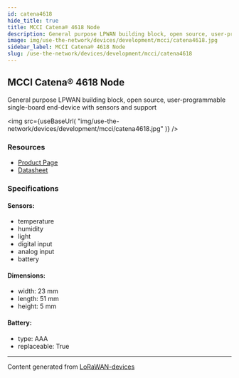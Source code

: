 ```yaml
---
id: catena4618
hide_title: true
title: MCCI Catena® 4618 Node
description: General purpose LPWAN building block, open source, user-programmable single-board end-device with sensors and support
image: img/use-the-network/devices/development/mcci/catena4618.jpg
sidebar_label: MCCI Catena® 4618 Node
slug: /use-the-network/devices/development/mcci/catena4618
---
```



## MCCI Catena® 4618 Node

General purpose LPWAN building block, open source, user-programmable single-board end-device with sensors and support

<img
src={useBaseUrl(
"img/use-the-network/devices/development/mcci/catena4618.jpg"
)}
/>

### Resources

- [Product Page](https://mcci.io/catena4618)
- [Datasheet](https://cdn.shopify.com/s/files/1/0873/5104/files/Catena4618-Datasheet.pdf?v=1610912841)

### Specifications

#### Sensors:
- temperature
- humidity
- light
- digital input
- analog input
- battery
#### Dimensions:
- width: 23 mm
- length: 51 mm
- height: 5 mm
#### Battery: 
- type: AAA
- replaceable: True



---
Content generated from [LoRaWAN-devices](https://github.com/TheThingsNetwork/lorawan-devices)